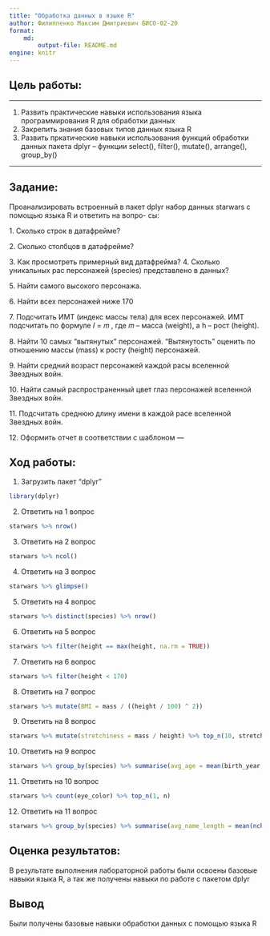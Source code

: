 ```yaml
---
title: "Обработка данных в языке R"
author: Филиппенко Максим Дмитриевич БИСО-02-20
format: 
    md:
        output-file: README.md
engine: knitr
---
```


## Цель работы:

---

1. Развить практические навыки использования языка программирования R для обработки данных
2. Закрепить знания базовых типов данных языка R
3. Развить пркатические навыки использования функций обработки данных пакета dplyr – функции select(), filter(), mutate(), arrange(), group_by()

---

## Задание:

Проанализировать встроенный в пакет dplyr набор данных starwars с помощью языка R и ответить на вопро- сы:

1\. Сколько строк в датафрейме?

2\. Сколько столбцов в датафрейме?

3\. Как просмотреть примерный вид датафрейма? 4. Сколько уникальных рас персонажей (species) представлено в данных?

5\. Найти самого высокого персонажа.

6\. Найти всех персонажей ниже 170

7\. Подсчитать ИМТ (индекс массы тела) для всех персонажей. ИМТ подсчитать по формуле 𝐼 = 𝑚 , где 𝑚 -- масса (weight), а h -- рост (height).

8\. Найти 10 самых "вытянутых" персонажей. "Вытянутость" оценить по отношению массы (mass) к росту (height) персонажей.

9\. Найти средний возраст персонажей каждой расы вселенной Звездных войн.

10\. Найти самый распространенный цвет глаз персонажей вселенной Звездных войн.

11\. Подсчитать среднюю длину имени в каждой расе вселенной Звездных войн.

12\. Оформить отчет в соответствии с шаблоном ---

## Ход работы:

1.  Загрузить пакет "dplyr"

```r
library(dplyr)
```

2.  Ответить на 1 вопрос

```r
starwars %>% nrow()
```

3.  Ответить на 2 вопрос

```r
starwars %>% ncol()
```

4.  Ответить на 3 вопрос

```r
starwars %>% glimpse()
```

5.  Ответить на 4 вопрос

```r
starwars %>% distinct(species) %>% nrow()
```

6.  Ответить на 5 вопрос

```r
starwars %>% filter(height == max(height, na.rm = TRUE))
```

7.  Ответить на 6 вопрос

```r
starwars %>% filter(height < 170)
```

8.  Ответить на 7 вопрос

```r
starwars %>% mutate(BMI = mass / ((height / 100) ^ 2))
```

9.  Ответить на 8 вопрос

```r
starwars %>% mutate(stretchiness = mass / height) %>% top_n(10, stretchiness)
```

10. Ответить на 9 вопрос

```r
starwars %>% group_by(species) %>% summarise(avg_age = mean(birth_year, na.rm = TRUE))
```

11. Ответить на 10 вопрос

```r
starwars %>% count(eye_color) %>% top_n(1, n)
```

12. Ответить на 11 вопрос

```r
starwars %>% group_by(species) %>% summarise(avg_name_length = mean(nchar(name)))
```

## Оценка результатов:

В результате выполнения лабораторной работы были освоены базовые навыки языка R, а так же получены навыки по работе с пакетом dplyr

## Вывод

Были получены базовые навыки обработки данных с помощью языка R
